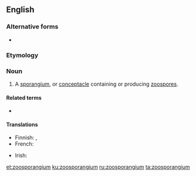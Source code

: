 {{also|zoösporangium}}
==English==

===Alternative forms===
* {{l|en|zoösporangium}}

===Etymology===
{{prefix|zoo|sporangium|lang=en}}

===Noun===
{{en-noun|zoosporangia}}

# {{lb|en|botany}} A [[sporangium]], or [[conceptacle]] containing or producing [[zoospore]]s.

====Related terms====
* {{l|en|zoospore}}

====Translations====
{{trans-top|a sporangium, or conceptacle containing or producing zoospores}}
* Finnish: {{t|fi|parveiluitiöpesäke}}, {{t|fi|zoosporangio}}
* French: {{t+|fr|zoosporange|m}}
{{trans-mid}}
* Irish: {{t|ga|zóspóragán|m}}
{{trans-bottom}}

[[et:zoosporangium]]
[[ku:zoosporangium]]
[[ru:zoosporangium]]
[[ta:zoosporangium]]